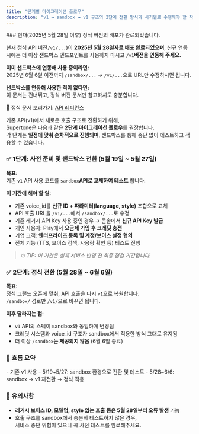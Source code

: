 ```yaml
---
title: "단계별 마이그레이션 플로우"
description: "v1 → sandbox → v1 구조의 2단계 전환 방식과 시기별로 수행해야 할 작업을 정리합니다."
---
```


<Warning>
  ### 현재(2025년 5월 28일 이후) 정식 버전의 배포가 완료되었습니다.

  현재 정식 API 버전`/v1/...`)이 **2025년 5월 28일자로 배포 완료되었으며**, 신규 연동 시에는 더 이상 샌드박스 엔드포인트를 사용하지 마시고 `/v1`**버전을 연동해 주세요.**

  **이미 샌드박스에 연동해 사용 중이라면:**\
  2025년 6월 6일 이전까지 `/sandbox/...` → `/v1/...`으로 URL만 수정하시면 됩니다.

  **샌드박스를 연동해 사용한 적이 없다면:**\
  이 문서는 건너뛰고, 정식 버전 문서만 참고하셔도 충분합니다.

  📄 정식 문서 보러가기: [API 레퍼런스](/ko/api-reference/introduction)
</Warning>

기존 API(v1)에서 새로운 호출 구조로 전환하기 위해,\
Supertone은 다음과 같은 **2단계 마이그레이션 플로우**를 권장합니다.\
각 단계는 **일정에 맞춰 순차적으로 진행되며**, 샌드박스를 통해 중단 없이 테스트하고 적용할 수 있습니다.

### ✅ 1단계: 사전 준비 및 샌드박스 전환 (5월 19일 ~ 5월 27일)

**목표:**\
기존 `v1` API 사용 코드를 `sandbox`**API로 교체하여 테스트** 합니다.

**이 기간에 해야 할 일:**

- 기존 voice_id를 **신규 ID \+ 파라미터(language, style)** 조합으로 교체
- API 호출 URL을 `/v1/...`에서 `/sandbox/...`로 수정
- 기존 레거시 API Key 사용 중인 경우 → 콘솔에서 **신규 API Key 발급**
- 개인 사용자: Play에서 **요금제 가입 후 크레딧 충전**
- 기업 고객: **엔터프라이즈 등록 및 계정/보이스 설정 협의**
- 전체 기능 (TTS, 보이스 검색, 사용량 확인 등) 테스트 진행

> ⏱ _TIP: 이 기간은 실제 서비스 반영 전 최종 점검 기간입니다._

### ✅ 2단계: 정식 전환 (5월 28일 ~ 6월 6일)

**목표:**\
정식 그랜드 오픈에 맞춰, API 호출을 다시 `v1`으로 복원합니다.\
`/sandbox/` 경로만 `/v1/`으로 바꾸면 됩니다.

**이후 달라지는 점:**

- `v1` API의 스펙이 sandbox와 동일하게 변경됨
- 크레딧 시스템과 voice_id 구조가 sandbox에서 적용한 방식 그대로 유지됨
- 더 이상 `/sandbox`**는 제공되지 않음** (6월 6일 종료)

### 🔁 흐름 요약

<Card title="기간별 마이그레이션 액션" icon="sparkles">
  - 기존 v1 사용
  - 5/19~5/27: sandbox 환경으로 전환 및 테스트
  - 5/28~6/6: sandbox → v1 재전환 → 정식 적용
</Card>

### 📌 유의사항

- **레거시 보이스 ID, 모델명, style 없는 호출 등은 5월 28일부터 오류 발생** 가능
- 호출 구조를 sandbox에서 충분히 테스트하지 않은 경우,\
  서비스 중단 위험이 있으니 꼭 사전 테스트를 완료해주세요.